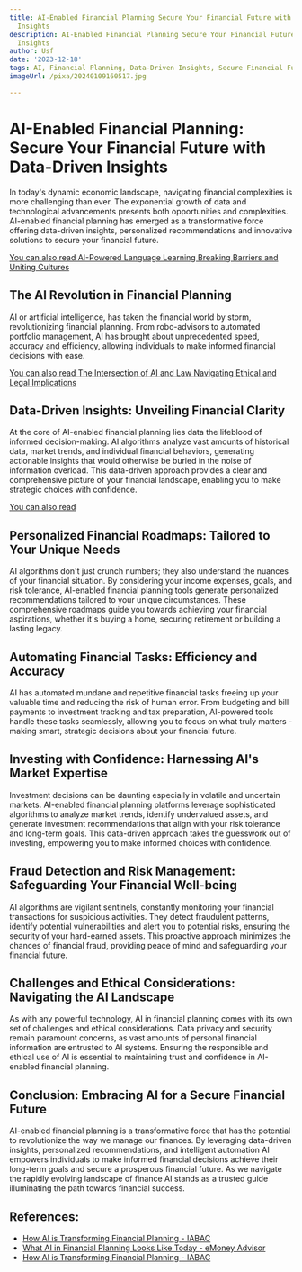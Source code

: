 ```yaml
---
title: AI-Enabled Financial Planning Secure Your Financial Future with Data-Driven
  Insights
description: AI-Enabled Financial Planning Secure Your Financial Future with Data-Driven
  Insights
author: Usf
date: '2023-12-18'
tags: AI, Financial Planning, Data-Driven Insights, Secure Financial Future
imageUrl: /pixa/20240109160517.jpg

---
```

# **AI-Enabled Financial Planning: Secure Your  Financial Future with Data-Driven Insights**

In today's dynamic economic landscape,  navigating financial complexities is more challenging than ever. The exponential growth of data and technological advancements presents both  opportunities and complexities. AI-enabled financial planning has emerged as a transformative force offering data-driven insights, personalized recommendations and  innovative solutions to secure your financial future.

[You can also read AI-Powered Language Learning Breaking Barriers and Uniting Cultures](AI-Powered%20Language%20Learning%20Breaking%20Barriers%20and%20Uniting%20Cultures)


## **The AI Revolution in  Financial Planning**

AI or artificial intelligence, has taken the financial world by storm, revolutionizing financial planning. From robo-advisors to automated portfolio management, AI has brought about  unprecedented speed, accuracy and efficiency, allowing individuals to make  informed financial decisions with ease.

[You can also read The Intersection of AI and Law Navigating Ethical and  Legal Implications](The%20Intersection%20of%20AI%20and%20Law%20Navigating%20Ethical%20and%20Legal%20Implications)


## **Data-Driven Insights: Unveiling Financial Clarity**

At the  core of AI-enabled financial planning lies data the lifeblood of informed decision-making. AI algorithms analyze vast amounts of historical data, market trends, and individual financial behaviors, generating actionable insights that would otherwise be buried  in the noise of information overload. This data-driven approach provides a clear and comprehensive picture of your financial landscape, enabling you to make  strategic  choices with confidence.

[You can also read ]()


## **Personalized Financial Roadmaps: Tailored to Your Unique Needs**

AI algorithms don't  just crunch numbers; they also understand the nuances of your financial situation. By considering your income expenses, goals, and risk  tolerance, AI-enabled financial planning tools generate personalized recommendations tailored to your unique circumstances. These  comprehensive roadmaps  guide you towards achieving your financial aspirations, whether it's  buying a home, securing retirement or building a lasting legacy.

## **Automating Financial Tasks: Efficiency and Accuracy**

AI has automated mundane and repetitive financial tasks freeing up your valuable time  and reducing the risk of human error. From budgeting and bill payments to investment tracking and  tax preparation, AI-powered tools handle these tasks seamlessly, allowing you to focus on what  truly matters - making  smart, strategic decisions about your financial future.

## **Investing with Confidence:  Harnessing AI's Market Expertise**

Investment decisions can be  daunting  especially in volatile and uncertain markets. AI-enabled financial planning platforms leverage sophisticated algorithms to analyze market trends, identify undervalued assets, and generate investment  recommendations  that align with your risk  tolerance and long-term goals. This data-driven approach takes the guesswork out of investing, empowering you to make informed choices with confidence.

##  **Fraud Detection and Risk Management: Safeguarding Your Financial Well-being**

AI algorithms are vigilant  sentinels, constantly monitoring your financial transactions  for suspicious activities. They detect fraudulent patterns, identify potential vulnerabilities  and alert you  to potential risks, ensuring the security of your hard-earned assets. This proactive approach minimizes the chances  of financial fraud, providing  peace  of mind  and  safeguarding your financial future.

## **Challenges and Ethical Considerations: Navigating the  AI Landscape**

As with any  powerful technology, AI in financial planning comes with its own set of challenges and ethical considerations. Data privacy and security remain paramount concerns, as vast amounts of  personal  financial  information are entrusted to  AI systems. Ensuring the responsible and ethical use  of AI is  essential to maintaining trust and confidence in AI-enabled  financial  planning.

## **Conclusion: Embracing AI  for a Secure Financial Future**

AI-enabled financial planning is a transformative force that has the potential to revolutionize  the way we manage  our  finances. By leveraging  data-driven  insights, personalized recommendations, and intelligent  automation AI empowers individuals to make informed financial decisions  achieve their long-term goals and  secure a prosperous financial future. As we  navigate the rapidly evolving landscape of finance AI stands as a trusted guide illuminating the path towards financial success.

## References:
- [How AI is Transforming Financial Planning - IABAC](https://iabac.org/blog/how-ai-is-transforming-financial-planning-262)
- [What AI in Financial Planning Looks Like Today - eMoney Advisor](https://emoneyadvisor.com/blog/the-role-of-artificial-intelligence-in-financial-planning/)
- [How AI is Transforming Financial Planning - IABAC](https://iabac.org/blog/how-ai-is-transforming-financial-planning)
